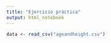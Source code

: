```yaml
---
title: "Ejercicio práctica"
output: html_notebook
---
```


```r
data <- read_csv("ageandheight.csv")
```

